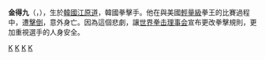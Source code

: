 {{Infobox_Person
| name           = 金得九
|image= 
|box_width= 
| caption        = 
|occupation= 拳擊手
| period         = 
|birth_name= 
| other_names    = 
| foreign_names  = 
| english_names  = 
| sex            = 
|birth_date= {{Birth date|1955|1|8}}
|birth_place= {{KOR}}[[江原道_(韓國)|江原道]]
|death_date= {{Death date and age|1982|11|18|1955|1|8}}
|death_place= 
| nationality    = 
| residence      = 
|language= 
| height         = 
| weight         = 
| party          = 
| religion       = 
| spouse         = 
| parents        = 
| relatives      = 
|education= 
| past           = 
| work           = 
|awards= 
}}
'''金得九'''（{{lang-ko|김득구}}，{{bd|1955年|1月8日|1982年|11月18日|catIdx=Kim, Duk Koo}}），生於[[韓國|韓國]][[江原道_(韓國)|江原道]]，韓國拳擊手。他在與美國[[輕量級|輕量級]]拳王{{link-en|雷·曼奇尼|Ray Mancini
}}的比賽過程中，遭[[擊倒|擊倒]]，意外身亡。因為這個悲劇，讓[[世界拳击理事会|世界拳击理事会]]宣布更改拳擊規則，更加重視選手的人身安全。

[[Category:南韓拳擊運動員|K]]
[[Category:轻量级拳击运动员|K]]
[[Category:江原道出身人物|K]]
[[Category:金姓|K]]